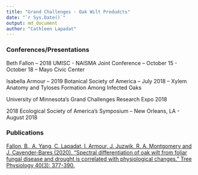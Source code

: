 ```yaml
---
title: "Grand Challenges - Oak Wilt Produdcts"
date: "`r Sys.Date()`"
output: md_document
author: "Cathleen Lapadat"
---
```


### Conferences/Presentations  
Beth Fallon -- 2018 UMISC - NAISMA Joint Conference -- October 15 - October 18 -- Mayo Civic Center

Isabella Armour -- 2019 Botanical Society of America -- July 2018 -- Xylem Anatomy and Tyloses Formation Among Infected Oaks

University of Minnesota's Grand Challenges Research Expo 2018

2018 Ecological Society of America's Symposium -- New Orleans, LA - August 2018

### Publications

[Fallon, B., A. Yang, C. Lapadat, I. Armour, J. Juzwik, R. A. Montgomery and J. Cavender-Bares (2020). "Spectral differentiation of oak wilt from foliar fungal disease and drought is correlated with physiological changes." Tree Physiology 40(3): 377-390.](https://drive.google.com/file/d/1v7v0ofzl4-izmm82D1lbhPw-330ubWc9/view?usp=sharing)